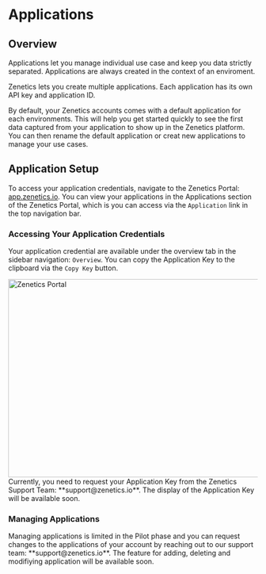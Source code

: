 
# Applications

## Overview

Applications let you manage individual use case and keep you data strictly separated. Applications are always created in the context of an enviroment. 

Zenetics lets you create multiple applications. Each application has its own API key and application ID.

By default, your Zenetics accounts comes with a default application for each environments. This will help you get started quickly to see the first data captured from your application to show up in the Zenetics platform. You can then rename the default application or creat new applications to manage your use cases.

## Application Setup

To access your application credentials, navigate to the Zenetics Portal: [app.zenetics.io](https://app.zenetics.io). You can view your applications in the Applications section of the Zenetics Portal, which is you can access via the `Application` link in the top navigation bar.


### Accessing Your Application Credentials

Your application credential are available under the overview tab in the sidebar navigation: `Overview`. You can copy the Application Key to the clipboard via the `Copy Key` button. 

<Image className="my-8" src="/images/screens/21_zenetics_portal_applications_details.png" alt="Zenetics Portal" width="1200" height="400" />

<Callout type="info" emoji="ℹ️">
  Currently, you need to request your Application Key from the Zenetics Support Team: **support@zenetics.io**. The display of the Application Key will be available soon.
</Callout>

### Managing Applications



<Callout type="info" emoji="ℹ️">
  Managing applications is limited in the Pilot phase and you can request changes to the applications of your account by reaching out to our support team: **support@zenetics.io**. The feature for adding, deleting and modifiying application will be available soon.
</Callout>
